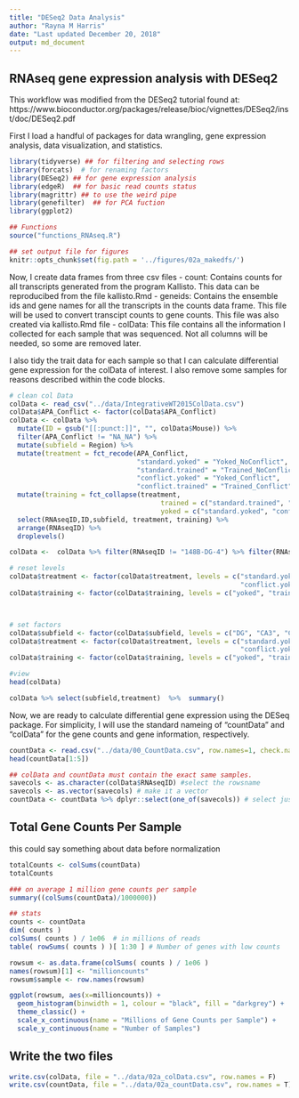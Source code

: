 ```yaml
---
title: "DESeq2 Data Analysis"
author: "Rayna M Harris"
date: "Last updated December 20, 2018"
output: md_document
---
```


## RNAseq gene expression analysis with DESeq2 

This workflow was modified from the DESeq2 tutorial found at: https://www.bioconductor.org/packages/release/bioc/vignettes/DESeq2/inst/doc/DESeq2.pdf

First I load a handful of packages for data wrangling, gene expression analysis, data visualization, and statistics.

```r
library(tidyverse) ## for filtering and selecting rows
library(forcats)  # for renaming factors
library(DESeq2) ## for gene expression analysis
library(edgeR)  ## for basic read counts status
library(magrittr) ## to use the weird pipe
library(genefilter)  ## for PCA fuction
library(ggplot2)

## Functions
source("functions_RNAseq.R")

## set output file for figures 
knitr::opts_chunk$set(fig.path = '../figures/02a_makedfs/')
```

Now, I create data frames from three csv files
- count: Contains counts for all transcripts generated from the program Kallisto. This data can be reproducibed from the file kallisto.Rmd
- geneids: Contains the ensemble ids and gene names for all the transcripts in the counts data frame. This file will be used to convert transcipt counts to gene counts. This file was also created via kallisto.Rmd file
- colData: This file contains all the information I collected for each sample that was sequenced. Not all columns will be needed, so some are removed later. 

I also tidy the trait data for each sample so that I can calculate differential gene expression for the colData of interest. I also remove some samples for reasons described within the code blocks.

```r
# clean col Data
colData <- read_csv("../data/IntegrativeWT2015ColData.csv")
colData$APA_Conflict <- factor(colData$APA_Conflict)
colData <- colData %>%
  mutate(ID = gsub("[[:punct:]]", "", colData$Mouse)) %>%
  filter(APA_Conflict != "NA_NA") %>%
  mutate(subfield = Region) %>%
  mutate(treatment = fct_recode(APA_Conflict,
                                "standard.yoked" = "Yoked_NoConflict",
                                "standard.trained" = "Trained_NoConflict",
                                "conflict.yoked" = "Yoked_Conflict",
                                "conflict.trained" = "Trained_Conflict")) %>%
  mutate(training = fct_collapse(treatment,
                                      trained = c("standard.trained", "conflict.trained"),
                                      yoked = c("standard.yoked", "conflict.yoked"))) %>%
  select(RNAseqID,ID,subfield, treatment, training) %>%
  arrange(RNAseqID) %>%
  droplevels() 

colData <-  colData %>% filter(RNAseqID != "148B-DG-4") %>% filter(RNAseqID != "143B-DG-1") %>% filter(RNAseqID != "145A-DG-2")

# reset levels
colData$treatment <- factor(colData$treatment, levels = c("standard.yoked", "standard.trained",
                                                          "conflict.yoked", "conflict.trained"))
colData$training <- factor(colData$training, levels = c("yoked", "trained"))



# set factors
colData$subfield <- factor(colData$subfield, levels = c("DG", "CA3", "CA1"))
colData$treatment <- factor(colData$treatment, levels = c("standard.yoked", "standard.trained",
                                                          "conflict.yoked", "conflict.trained"))
colData$training <- factor(colData$training, levels = c("yoked", "trained"))

#view
head(colData)

colData %>% select(subfield,treatment)  %>%  summary()
```

Now, we are ready to calculate differential gene expression using the DESeq package. For simplicity, I will use the standard nameing of "countData" and "colData" for the gene counts and gene information, respectively.

```r
countData <- read.csv("../data/00_CountData.csv", row.names=1, check.names=FALSE )
head(countData[1:5])

## colData and countData must contain the exact same samples. 
savecols <- as.character(colData$RNAseqID) #select the rowsname 
savecols <- as.vector(savecols) # make it a vector
countData <- countData %>% dplyr::select(one_of(savecols)) # select just the columns 
```

## Total Gene Counts Per Sample 
this could say something about data before normalization

```r
totalCounts <- colSums(countData)
totalCounts

### on average 1 million gene counts per sample 
summary((colSums(countData)/1000000))

## stats
counts <- countData
dim( counts )
colSums( counts ) / 1e06  # in millions of reads
table( rowSums( counts ) )[ 1:30 ] # Number of genes with low counts

rowsum <- as.data.frame(colSums( counts ) / 1e06 )
names(rowsum)[1] <- "millioncounts"
rowsum$sample <- row.names(rowsum)

ggplot(rowsum, aes(x=millioncounts)) + 
  geom_histogram(binwidth = 1, colour = "black", fill = "darkgrey") +
  theme_classic() +
  scale_x_continuous(name = "Millions of Gene Counts per Sample") +
  scale_y_continuous(name = "Number of Samples")
```

## Write the two files

```r
write.csv(colData, file = "../data/02a_colData.csv", row.names = F)
write.csv(countData, file = "../data/02a_countData.csv", row.names = T)
```

